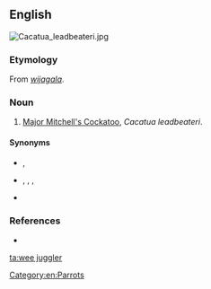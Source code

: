 ==English==
[[Image:Cacatua_leadbeateri.jpg|thumb|right]]
{{wikipedia|Major Mitchell's Cockatoo}}

===Etymology===
From {{etyl|wrh|en}} ''[[wijagala]]''.

===Noun===
{{en-noun|head=[[wee]] [[juggler]]}}

# [[Major Mitchell's Cockatoo]], ''Cacatua leadbeateri''.

====Synonyms====
* {{l|en|Leadbeater}}, {{l|en|Leadbeater's Cockatoo}}
* {{l|en|Major Mitchell}}, {{l|en|Major Mitchell's Cockatoo}}, {{l|en|Major Mitchell cockatoo}}, {{l|en|Major Mitchell parrot}}
* {{l|en|Pink Cockatoo}}

===References===
* {{cite-book|author=Dixon, R. M. W., Bruce Moore, W. S. Ramson, Mandy Thomas|year=2006|title=Australian Aboriginal Words in English: Their Origin and Meaning|edition=2nd ed.|publisher=Oxford University Press|isbn=0-19-554073-5|page=88}}

[[Category:en:Parrots]]

[[ta:wee juggler]]